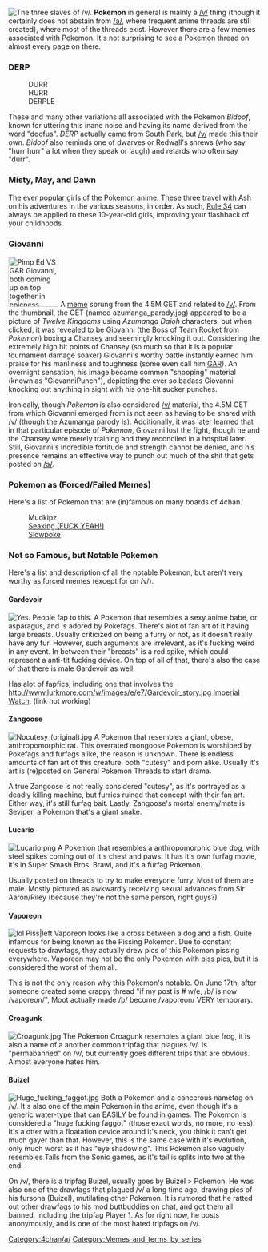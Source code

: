 [[Image:Three_Slaves_of_v.jpg‎|thumb|The three slaves of /v/.]]
'''Pokemon''' in general is mainly a [[/v/]] thing (though it certainly does not abstain from [[/a/]], where frequent anime threads are still created), where most of the threads exist.  However there are a few memes associated with Pokemon.  It's not surprising to see a Pokemon thread on almost every page on there.

=== DERP ===
: DURR
: HURR
: DERPLE
These and many other variations all associated with the Pokemon ''Bidoof'', known for uttering this inane noise and having its name derived from the word "doofus". ''DERP'' actually came from South Park, but [[/v/]] made this their own. ''Bidoof'' also reminds one of dwarves or Redwall's shrews (who say "hurr hurr" a lot when they speak or laugh) and retards who often say "durr".

=== Misty, May, and Dawn ===
The ever popular girls of the Pokemon anime. These three travel with Ash on his adventures in the various seasons, in order. As such, [[Rules#Rule 34|Rule 34]] can always be applied to these 10-year-old girls, improving your flashback of your childhoods.

=== Giovanni ===
[[Image:Gaijin_4koma_ed_vs_giovanni.png|thumb|100px|[[/a/#Pimp|Pimp Ed]] VS GAR Giovanni, both coming up on top together in epicness.]]
A [[meme]] sprung from the 4.5M GET and related to [[/v/]]. From the thumbnail, the GET (named azumanga_parody.jpg) appeared to be a picture of ''Twelve Kingdoms'' using ''Azumanga Daioh'' characters, but when clicked, it was revealed to be Giovanni (the Boss of Team Rocket from ''Pokemon'') boxing a Chansey and seemingly knocking it out. Considering the extremely high hit points of Chansey (so much so that it is a popular tournament damage soaker) Giovanni's worthy battle instantly earned him praise for his manliness and toughness (some even call him [[GAR]]). An overnight sensation, his image became common "shooping" material (known as "GiovanniPunch"), depicting the ever so badass Giovanni knocking out anything in sight with his one-hit sucker punches.

Ironically, though ''Pokemon'' is also considered [[/v/]] material, the 4.5M GET from which Giovanni emerged from is not seen as having to be shared with [[/v/]] (though the Azumanga parody is). Additionally, it was later learned that in that particular episode of ''Pokemon'', Giovanni lost the fight, though he and the Chansey were merely training and they reconciled in a hospital later. Still, Giovanni's incredible fortitude and strength cannot be denied, and his presence remains an effective way to punch out much of the shit that gets posted on [[/a/]].

=== Pokemon as (Forced/Failed Memes) ===
Here's a list of Pokemon that are (in)famous on many boards of 4chan.
: Mudkipz
: [[Seaking (FUCK YEAH!)]]
: [[Slowpoke]]

=== Not so Famous, but Notable Pokemon ===
Here's a list and description of all the notable Pokemon, but aren't very worthy as forced memes (except for on /v/).

==== Gardevoir ====
[[Image:Gardevoir.png|thumb|Yes. People fap to this.]]
A Pokemon that resembles a sexy anime babe, or asparagus, and is adored by Pokefags.  There's alot of fan art of it having large breasts.  Usually criticized on being a furry or not, as it doesn't really have any fur. However, such arguments are irrelevant, as it's fucking weird in any event. In between their "breasts" is a red spike, which could represent a anti-tit fucking device.  On top of all of that, there's also the case of that there is male Gardevoir as well.

Has alot of fapfics, including one that involves the [[http://www.lurkmore.com/w/images/e/e7/Gardevoir_story.jpg Imperial Watch]]. (link not working)

==== Zangoose ====
[[Image:Nocutesy (original).jpg|thumb|left]]
A Pokemon that resembles a giant, obese, anthropomorphic rat.  This overrated mongoose Pokemon is worshiped by Pokefags and furfags alike, the reason is unknown.  There is endless amounts of fan art of this creature, both "cutesy" and porn alike.  Usually it's art is (re)posted on General Pokemon Threads to start drama.

A true Zangoose is not really considered "cutesy", as it's portrayed as a deadly killing machine, but furries ruined that concept with their fan art.  Either way, it's still furfag bait.  Lastly, Zangoose's mortal enemy/mate is Seviper, a Pokemon that's a giant snake.

==== Lucario ====
[[Image:Lucario.png|thumb]]
A Pokemon that resembles a anthropomorphic blue dog, with steel spikes coming out of it's chest and paws.  It has it's own furfag movie, it's in Super Smash Bros. Brawl, and it's a furfag Pokemon.

Usually posted on threads to try to make everyone furry.  Most of them are male. Mostly pictured as awkwardly receiving sexual advances from Sir Aaron/Riley (because they're not the same person, right guys?)

==== Vaporeon ====
[[Image:Piss_lol.jpg|thumb|lol Piss|left]]
Vaporeon looks like a cross between a dog and a fish.  Quite infamous for being known as the Pissing Pokemon.  Due to constant requests to drawfags, they actually drew pics of this Pokemon pissing everywhere.  Vaporeon may not be the only Pokemon with piss pics, but it is considered the worst of them all.

This is not the only reason why this Pokemon's notable.  On June 17th, after someone created some crappy thread "if my post is # w/e, /b/ is now /vaporeon/", Moot actually made /b/ become /vaporeon/ VERY temporary.

==== Croagunk ====
[[Image:Croagunk.jpg|thumb]]
The Pokemon Croagunk resembles a giant blue frog, it is also a name of a another common tripfag that plagues /v/.  Is "permabanned" on /v/, but currently goes different trips that are obvious.  Almost everyone hates him.

==== Buizel ====
[[Image:Huge_fucking_faggot.jpg|thumb|left]]
Both a Pokemon and a cancerous namefag on /v/.  It's also one of the main Pokemon in the anime, even though it's a generic water-type that can EASILY be found in games.  The Pokemon is considered a "huge fucking faggot" (those exact words, no more, no less).  It's a otter with a floatation device around it's neck, you think it can't get much gayer than that.  However, this is the same case with it's evolution, only much worst as it has "eye shadowing".   This Pokemon also vaguely resembles Tails from the Sonic games, as it's tail is splits into two at the end.

On /v/, there is a tripfag Buizel, usually goes by Buizel > Pokemon.  He was also one of the drawfags that plagued /v/ a long time ago, drawing pics of his fursona (Buizel), mutilating other Pokemon.  It is rumored that he ratted out other drawfags to his mod buttbuddies on chat, and got them all banned, including the tripfag Player 1.  As for right now, he posts anonymously, and is one of the most hated tripfags on /v/.

{{AnimeSeries}}

[[Category:4chan/a/]][[Category:Memes_and_terms_by_series]]